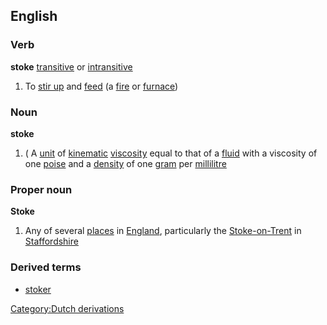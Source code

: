 ==English==
===Verb===
'''stoke''' [[transitive]] or [[intransitive]]
#To [[stir up]] and [[feed]] (a [[fire]] or [[furnace]])
===Noun===
'''stoke'''
#({{physics}} A [[unit]] of [[kinematic]] [[viscosity]] equal to that of a [[fluid]] with a viscosity of one [[poise]] and a [[density]] of one [[gram]] per [[millilitre]]
===Proper noun===
'''Stoke'''
#Any of several [[place]]s in [[England]], particularly the [[Stoke-on-Trent]] in [[Staffordshire]]
===Derived terms===
*[[stoker]]
[[Category:Dutch derivations]]